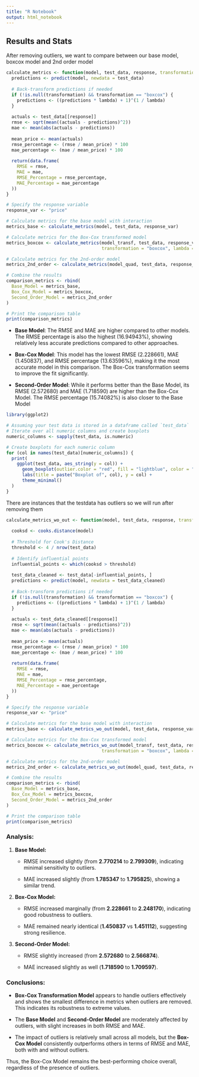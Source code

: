 ---
title: "R Notebook"
output: html_notebook
---

## Results and Stats

After removing outliers, we want to compare between our base model, boxcox model and 2nd order model

```{r}
calculate_metrics <- function(model, test_data, response, transformation = NULL, lambda = NULL) {
  predictions <- predict(model, newdata = test_data)
  
  # Back-transform predictions if needed
  if (!is.null(transformation) && transformation == "boxcox") {
    predictions <- ((predictions * lambda) + 1)^(1 / lambda)
  }
  
  actuals <- test_data[[response]]
  rmse <- sqrt(mean((actuals - predictions)^2))
  mae <- mean(abs(actuals - predictions))
  
  mean_price <- mean(actuals)
  rmse_percentage <- (rmse / mean_price) * 100
  mae_percentage <- (mae / mean_price) * 100
  
  return(data.frame(
    RMSE = rmse,
    MAE = mae,
    RMSE_Percentage = rmse_percentage,
    MAE_Percentage = mae_percentage
  ))
}
```

```{r}
# Specify the response variable
response_var <- "price"

# Calculate metrics for the base model with interaction
metrics_base <- calculate_metrics(model, test_data, response_var)

# Calculate metrics for the Box-Cox transformed model
metrics_boxcox <- calculate_metrics(model_transf, test_data, response_var, 
                                    transformation = "boxcox", lambda = optimal_lambda)

# Calculate metrics for the 2nd-order model
metrics_2nd_order <- calculate_metrics(model_quad, test_data, response_var)

# Combine the results
comparison_metrics <- rbind(
  Base_Model = metrics_base,
  Box_Cox_Model = metrics_boxcox,
  Second_Order_Model = metrics_2nd_order
)

# Print the comparison table
print(comparison_metrics)
```

-   **Base Model**: The RMSE and MAE are higher compared to other models. The RMSE percentage is also the highest (16.94943%), showing relatively less accurate predictions compared to other approaches.

-   **Box-Cox Model**: This model has the lowest RMSE (2.228661), MAE (1.450837), and RMSE percentage (13.63596%), making it the most accurate model in this comparison. The Box-Cox transformation seems to improve the fit significantly.

-   **Second-Order Model**: While it performs better than the Base Model, its RMSE (2.572680) and MAE (1.718590) are higher than the Box-Cox Model. The RMSE percentage (15.74082%) is also closer to the Base Model

```{r}
library(ggplot2)

# Assuming your test data is stored in a dataframe called `test_data`
# Iterate over all numeric columns and create boxplots
numeric_columns <- sapply(test_data, is.numeric)

# Create boxplots for each numeric column
for (col in names(test_data)[numeric_columns]) {
  print(
    ggplot(test_data, aes_string(y = col)) +
      geom_boxplot(outlier.color = "red", fill = "lightblue", color = "darkblue") +
      labs(title = paste("Boxplot of", col), y = col) +
      theme_minimal()
  )
}
```

There are instances that the testdata has outliers so we will run after removing them

```{r}
calculate_metrics_wo_out <- function(model, test_data, response, transformation = NULL, lambda = NULL) {
  
  cooksd <- cooks.distance(model)
  
  # Threshold for Cook's Distance
  threshold <- 4 / nrow(test_data)
  
  # Identify influential points
  influential_points <- which(cooksd > threshold)
  
  test_data_cleaned <- test_data[-influential_points, ]
  predictions <- predict(model, newdata = test_data_cleaned)
  
  # Back-transform predictions if needed
  if (!is.null(transformation) && transformation == "boxcox") {
    predictions <- ((predictions * lambda) + 1)^(1 / lambda)
  }
  
  actuals <- test_data_cleaned[[response]]
  rmse <- sqrt(mean((actuals - predictions)^2))
  mae <- mean(abs(actuals - predictions))
  
  mean_price <- mean(actuals)
  rmse_percentage <- (rmse / mean_price) * 100
  mae_percentage <- (mae / mean_price) * 100
  
  return(data.frame(
    RMSE = rmse,
    MAE = mae,
    RMSE_Percentage = rmse_percentage,
    MAE_Percentage = mae_percentage
  ))
}
```

```{r}
# Specify the response variable
response_var <- "price"

# Calculate metrics for the base model with interaction
metrics_base <- calculate_metrics_wo_out(model, test_data, response_var)

# Calculate metrics for the Box-Cox transformed model
metrics_boxcox <- calculate_metrics_wo_out(model_transf, test_data, response_var, 
                                    transformation = "boxcox", lambda = optimal_lambda)

# Calculate metrics for the 2nd-order model
metrics_2nd_order <- calculate_metrics_wo_out(model_quad, test_data, response_var)

# Combine the results
comparison_metrics <- rbind(
  Base_Model = metrics_base,
  Box_Cox_Model = metrics_boxcox,
  Second_Order_Model = metrics_2nd_order
)

# Print the comparison table
print(comparison_metrics)
```

### **Analysis:**

1.  **Base Model:**

    -   RMSE increased slightly (from **2.770214** to **2.799309**), indicating minimal sensitivity to outliers.

    -   MAE increased slightly (from **1.785347** to **1.795825**), showing a similar trend.

2.  **Box-Cox Model:**

    -   RMSE increased marginally (from **2.228661** to **2.248170**), indicating good robustness to outliers.

    -   MAE remained nearly identical (**1.450837** vs **1.451112**), suggesting strong resilience.

3.  **Second-Order Model:**

    -   RMSE slightly increased (from **2.572680** to **2.566874**).

    -   MAE increased slightly as well (**1.718590** to **1.709597**).

### **Conclusions:**

-   **Box-Cox Transformation Model** appears to handle outliers effectively and shows the smallest difference in metrics when outliers are removed. This indicates its robustness to extreme values.

-   The **Base Model** and **Second-Order Model** are moderately affected by outliers, with slight increases in both RMSE and MAE.

-   The impact of outliers is relatively small across all models, but the **Box-Cox Model** consistently outperforms others in terms of RMSE and MAE, both with and without outliers.

Thus, the Box-Cox Model remains the best-performing choice overall, regardless of the presence of outliers.
